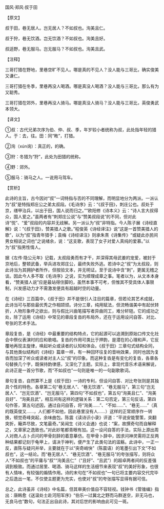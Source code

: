 

国风·郑风·叔于田

【原文】

叔于田，巷无居人。岂无居人？不如叔也。洵美且仁。

叔于狩，巷无饮酒。岂无饮酒？不如叔也。洵美且好。

叔适野，巷无服马。岂无服马？不如叔也。洵美且武。

【注释】

三哥打猎在野地，里巷空旷不见人。哪是真的不见人？没人能与三哥比，确实俊美又谦仁。

三哥打猎在冬季，里巷再没人喝酒。哪是真没人喝酒？没人能与三哥比，那么有为又聪秀。

三哥打猎在郊外，里巷再没人骑马。哪是真没人骑马？没人能与三哥比，英俊勇武本领大。

【译文】

①叔：古代兄弟次序为伯、仲、叔、季，年岁较小者统称为叔，此处指年轻的猎人。于：去，往。田：同“畋”，打猎。

②洵（xún询）：真正的，的确。

③狩：冬猎为“狩”，此处为田猎的统称。

④野：郊外。

⑤服马：骑马之人。一说用马驾车。

【赏析】

此诗的主旨，古今因对“叔”一词特指与否的不同理解，而明显地分为两派。一派认为“叔”是特指郑庄公之弟太叔段。《毛诗序》云：“《叔于田》，刺庄公也。叔处于京，缮甲治兵，以出于田，国人说而归之。””欧阳修《诗本义》云：“诗人言大叔得众，国人爱之。”虽两者有“刺郑庄公说”与“赞美叔段说”的不同，但对此诗“悦”、“爱”叔段的内容并无歧解。另一派认为“叔”非特指。今人陈子展《诗经直解》说：“《叔于田》，赞美猎人之歌。”程俊英《诗经译注》说“这是一首赞美猎人的歌”，以为“叔”指青年猎手；袁梅《诗经译注》则承朱熹《诗集传》“或疑此亦民间男女相说之词也”之说绪余，说：“这支歌，表现了女子对爱人真纯的爱慕。”以为“叔”指男性情人。

据《左传·隐公元年》记载，太叔段勇而有才干，并深得其母武姜的宠爱，被封于京地后，整顿武备，举兵进攻郑庄公，最终失败外逃。若诗中之“叔”为太叔段，则此诗当为其拥护者所作，但按验文本，并无明证。至于说诗中含“刺”，更属无稽之谈。因此今人多不取《毛诗序》之说，实为顺理成章之事。笔者以为，从文本本身看，“赞美猎人说”应是最站得住脚的，虽然本事不可考，但惟其不受具体人事限制，兴发感动力才不需激发便具有超越时空的动量。

在《诗经》三百篇中，《叔于田》并不是很引人注目的篇章，但若论其艺术成就，此诗当可与那些最优秀之作相颉颃。诗分三章，纯用赋法，但流畅谐美中有起伏转折，人物形象呼之欲出，则与假比兴曲笔描写者异曲同工，难分轩轾。它的成功之处，除了运用《诗经》中常见的章段复沓的布局外，还在于运用设问自答、对比、夸张的艺术手法。

章段复沓，是《诗经》中最重要的结构特点，它的起源可以追溯到原始口传文化社会中祭仪表演时的应和歌唱。复沓的作用可类比于押韵，是潜在的心理和声，它反覆地再现主旋律，唤起听众或读者的认知和体会。《叔于田》三章句式结构全同，与其他类似结构的《诗经》篇章一样，有一种回环往复的音响效果，同时也因为复沓而加深了听众或读者对主人公“叔”的印象。而这种复沓是有变化的复沓，各章各句替换几个字，既保持韵律感，又深化了主题。实际上，拿现代音乐术语来解说，此诗正是一首分节歌，而“不如叔也”一句则是唯一的一句副歌歌词。

章句复沓，自然算不上是《叔于田》一诗的专利，但设问自答、对比夸张则是其独具个性的特色。各章第二句“巷无居人”、“巷无饮酒”、“巷无服马”，第三句“岂无居人”、“岂无饮酒”、“岂无服马”，第四句“不如叔也”，第五句“洵美且仁”、“洵美且好”、“洵美且武”，相互间有这样的逻辑关系：第二句否定，第三句反诘，第四句作答，第五句述因，通过自问自答，将“洵美……”、“不如……”、“巷无……”（真的既英俊又……，人们都不如他，因此巷里没有人……）这样的正常顺序作一转换，顿觉奇峰突起，余味曲包。陈震《读诗识小录》评道：“平说安能警策，突翻突折，簸弄尽致，文笔最奇。”吴闿生《诗义会通》也说：“案，故撰奇句而自解释之，文章家之逸致也。”对此妙笔都青眼有加。这一设问自答的手法，实际上源出周人对商人占卜贞问的甲骨刻辞的着意摹仿。在甲骨卜辞中，因求问神灵需将正反两种结果都记刻于龟甲上，请决于神判，便产生了此类句法的滥觞。此诗中，一正一反，直陈与疑问并举，主要就在于以“突奇峭快”（陈震语）的笔墨引出下文“不如叔也”，这一结论。而“巷无居人”、“巷无饮酒”、“巷无服马”的夸张描写，则将众人“不如叔也”的平庸与“叔”“洵美且仁”（“且好”、“且武”）的超卓两者间的反差强调到极致。而通过居里、喝酒、骑马这样的生活细节来表现“叔”的美好形象，也很有人情味，有较强的煽情作用。诗的末句在“不如叔也”一句已将主要内容交代完毕之后逸出一笔，不仅使主题更为充实，也使对“叔”的夸张描写显得有据可信。

总之，此诗虽非《诗经》中名篇，但其审美价值自不容轻视。钱钟书《管锥编》指出：唐韩愈《送温处士赴河阳军序》“伯乐一过冀北之野而马群遂空，非无马也，无良马也”数句，句法正出自此诗，其对后世的影响由此可见一斑。

